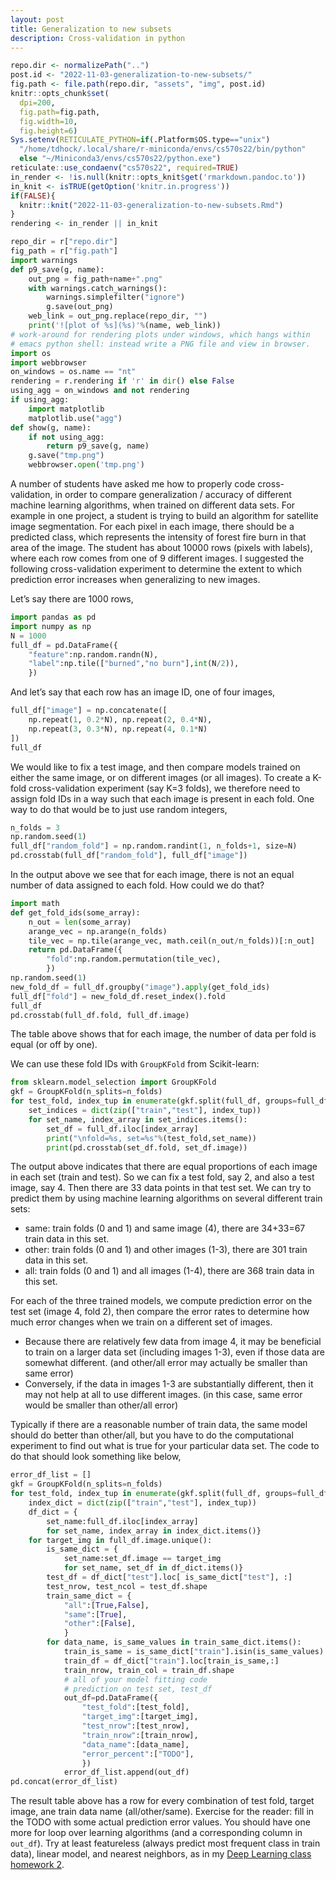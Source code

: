 ```yaml
---
layout: post
title: Generalization to new subsets
description: Cross-validation in python
---
```


```r
repo.dir <- normalizePath("..")
post.id <- "2022-11-03-generalization-to-new-subsets/"
fig.path <- file.path(repo.dir, "assets", "img", post.id)
knitr::opts_chunk$set(
  dpi=200,
  fig.path=fig.path,
  fig.width=10,
  fig.height=6)
Sys.setenv(RETICULATE_PYTHON=if(.Platform$OS.type=="unix")
  "/home/tdhock/.local/share/r-miniconda/envs/cs570s22/bin/python"
  else "~/Miniconda3/envs/cs570s22/python.exe")
reticulate::use_condaenv("cs570s22", required=TRUE)
in_render <- !is.null(knitr::opts_knit$get('rmarkdown.pandoc.to'))
in_knit <- isTRUE(getOption('knitr.in.progress'))
if(FALSE){
  knitr::knit("2022-11-03-generalization-to-new-subsets.Rmd")
}
rendering <- in_render || in_knit
```

```python
repo_dir = r["repo.dir"]
fig_path = r["fig.path"]
import warnings
def p9_save(g, name):
    out_png = fig_path+name+".png"
    with warnings.catch_warnings():
        warnings.simplefilter("ignore")
        g.save(out_png)
    web_link = out_png.replace(repo_dir, "")
    print('![plot of %s](%s)'%(name, web_link))
# work-around for rendering plots under windows, which hangs within
# emacs python shell: instead write a PNG file and view in browser.
import os
import webbrowser
on_windows = os.name == "nt"
rendering = r.rendering if 'r' in dir() else False
using_agg = on_windows and not rendering
if using_agg:
    import matplotlib
    matplotlib.use("agg")
def show(g, name):
    if not using_agg:
        return p9_save(g, name)
    g.save("tmp.png")
    webbrowser.open('tmp.png')
```

A number of students have asked me how to properly code
cross-validation, in order to compare generalization / accuracy of
different machine learning algorithms, when trained on different data
sets. For example in one project, a student is trying to build an
algorithm for satellite image segmentation. For each pixel in each
image, there should be a predicted class, which represents the
intensity of forest fire burn in that area of the image. The student
has about 10000 rows (pixels with labels), where each row comes from
one of 9 different images. I suggested the following cross-validation
experiment to determine the extent to which prediction error increases
when generalizing to new images.

Let's say there are 1000 rows,

```python
import pandas as pd
import numpy as np
N = 1000
full_df = pd.DataFrame({
    "feature":np.random.randn(N),
    "label":np.tile(["burned","no burn"],int(N/2)),
    })
```

And let's say that each row has an image ID, one of four images,

```python
full_df["image"] = np.concatenate([
    np.repeat(1, 0.2*N), np.repeat(2, 0.4*N),
    np.repeat(3, 0.3*N), np.repeat(4, 0.1*N)
])
full_df
```

We would like to fix a test image, and then compare models trained on
either the same image, or on different images (or all images). To
create a K-fold cross-validation experiment (say K=3 folds), we
therefore need to assign fold IDs in a way such that each image is
present in each fold. One way to do that would be to just use random
integers,

```python
n_folds = 3
np.random.seed(1)
full_df["random_fold"] = np.random.randint(1, n_folds+1, size=N)
pd.crosstab(full_df["random_fold"], full_df["image"])
```

In the output above we see that for each image, there is not an equal
number of data assigned to each fold. How could we do that?

```python
import math
def get_fold_ids(some_array):
    n_out = len(some_array)
    arange_vec = np.arange(n_folds)
    tile_vec = np.tile(arange_vec, math.ceil(n_out/n_folds))[:n_out]
    return pd.DataFrame({
        "fold":np.random.permutation(tile_vec),
        })
np.random.seed(1)
new_fold_df = full_df.groupby("image").apply(get_fold_ids)
full_df["fold"] = new_fold_df.reset_index().fold
full_df
pd.crosstab(full_df.fold, full_df.image)
```

The table above shows that for each image, the number of data per fold
is equal (or off by one).

We can use these fold IDs with `GroupKFold` from Scikit-learn:

```python
from sklearn.model_selection import GroupKFold
gkf = GroupKFold(n_splits=n_folds)
for test_fold, index_tup in enumerate(gkf.split(full_df, groups=full_df.fold)):
    set_indices = dict(zip(["train","test"], index_tup))
    for set_name, index_array in set_indices.items():
        set_df = full_df.iloc[index_array]
        print("\nfold=%s, set=%s"%(test_fold,set_name))
        print(pd.crosstab(set_df.fold, set_df.image))
```

The output above indicates that there are equal proportions of each
image in each set (train and test). So we can fix a test fold, say 2,
and also a test image, say 4. Then there are 33 data points in that
test set. We can try to predict them by using machine learning
algorithms on several different train sets: 

* same: train folds (0 and 1) and same image (4), there are 34+33=67
  train data in this set.
* other: train folds (0 and 1) and other images (1-3), there are 301
  train data in this set.
* all: train folds (0 and 1) and all images (1-4), there are 368 train
  data in this set.

For each of the three trained models, we compute prediction error on
the test set (image 4, fold 2), then compare the error rates to
determine how much error changes when we train on a different set of
images.

* Because there are relatively few data from image 4, it may be
  beneficial to train on a larger data set (including images 1-3),
  even if those data are somewhat different. (and other/all error may
  actually be smaller than same error)
* Conversely, if the data in images 1-3 are substantially different,
  then it may not help at all to use different images. (in this case,
  same error would be smaller than other/all error)
  
Typically if there are a reasonable number of train data, the same
model should do better than other/all, but you have to do the
computational experiment to find out what is true for your particular
data set. The code to do that should look something like below,

```python
error_df_list = []
gkf = GroupKFold(n_splits=n_folds)
for test_fold, index_tup in enumerate(gkf.split(full_df, groups=full_df.fold)):
    index_dict = dict(zip(["train","test"], index_tup))
    df_dict = {
        set_name:full_df.iloc[index_array]
        for set_name, index_array in index_dict.items()}
    for target_img in full_df.image.unique():
        is_same_dict = {
            set_name:set_df.image == target_img
            for set_name, set_df in df_dict.items()}
        test_df = df_dict["test"].loc[ is_same_dict["test"], :]
        test_nrow, test_ncol = test_df.shape
        train_same_dict = {
            "all":[True,False],
            "same":[True],
            "other":[False],
            }
        for data_name, is_same_values in train_same_dict.items():
            train_is_same = is_same_dict["train"].isin(is_same_values)
            train_df = df_dict["train"].loc[train_is_same,:]
            train_nrow, train_col = train_df.shape
            # all of your model fitting code
            # prediction on test set, test_df
            out_df=pd.DataFrame({
                "test_fold":[test_fold],
                "target_img":[target_img],
                "test_nrow":[test_nrow],
                "train_nrow":[train_nrow],
                "data_name":[data_name],
                "error_percent":["TODO"],
                })
            error_df_list.append(out_df)
pd.concat(error_df_list)
```

The result table above has a row for every combination of test fold,
target image, ane train data name (all/other/same). Exercise for the
reader: fill in the TODO with some actual prediction error values. You
should have one more for loop over learning algorithms (and a
corresponding column in `out_df`). Try at least featureless (always
predict most frequent class in train data), linear model, and nearest
neighbors, as in my [Deep Learning class homework
2](https://github.com/tdhock/cs499-599-fall-2022/blob/main/homeworks/02-k-fold-cross-validation.org).
